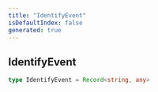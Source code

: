 ```yaml
---
title: "IdentifyEvent"
isDefaultIndex: false
generated: true
---
```



<!-- This file was generated from the CommandKit source. Do not modify. Instead, re-run the "docgen" script -->


## IdentifyEvent

<GenerationInfo sourceFile="packages/commandkit/src/analytics/analytics-provider.ts" sourceLine="9" packageName="commandkit" />



```ts title="Signature"
type IdentifyEvent = Record<string, any>
```

